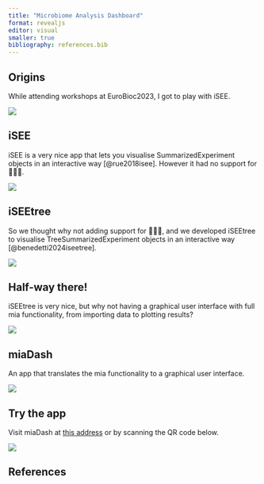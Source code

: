 ```yaml
---
title: "Microbiome Analysis Dashboard"
format: revealjs
editor: visual
smaller: true
bibliography: references.bib
---
```


## Origins

While attending workshops at EuroBioc2023, I got to play with iSEE.

![](images/eurobioc2023.png){fig-align="center"}

## iSEE

iSEE is a very nice app that lets you visualise SummarizedExperiment objects
in an interactive way [@rue2018isee]. However it had no support for 🦠🦠🦠.

![](images/isee.svg){fig-align="center"}

## iSEEtree

So we thought why not adding support for 🦠🦠🦠, and we developed iSEEtree to
visualise TreeSummarizedExperiment objects in an interactive way
[@benedetti2024iseetree].

![](images/iseetree_snapshot.png){fig-align="center"}

## Half-way there!

iSEEtree is very nice, but why not having a graphical user interface with full
mia functionality, from importing data to plotting results?

![](images/iseetree_pipeline.png){fig-align="center"}

## miaDash

An app that translates the mia functionality to a graphical user interface.

![](images/miadash_snapshot.png){fig-align="center"}

## Try the app

Visit miaDash at [this address](https://miadash-microbiome.2.rahtiapp.fi/) or by
scanning the QR code below.

![](images/miadash_qr.svg){fig-align="center"}

## References